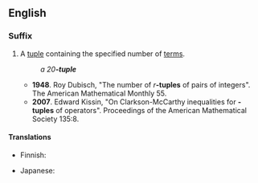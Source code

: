 ==English==

===Suffix===
{{en-suffix|sg=-tuple|pl=-tuples}}

# {{mathematics}} A [[tuple]] containing the specified number of [[term]]s.
#: ''a 20'''-tuple'''''
#* '''1948'''. Roy Dubisch, "The number of ''r'''''-tuples''' of pairs of integers". The American Mathematical Monthly 55.
#* '''2007'''. Edward Kissin, "On Clarkson-McCarthy inequalities for {{n}}'''-tuples''' of operators". Proceedings of the American Mathematical Society 135:8.

====Translations====
{{trans-top|suffix: tuple with the specified number terms}}
* Finnish: {{t-|fi|-kertainen}}
{{trans-mid}}
* Japanese: {{t|ja|組|tr=くみ, -kumi|sc=Jpan}}
{{trans-bottom}}